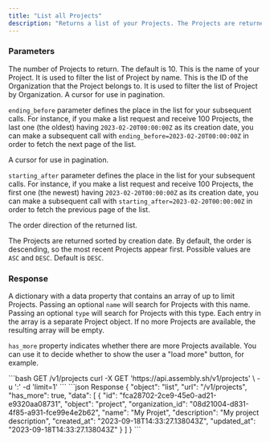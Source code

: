 ```yaml
---
title: "List all Projects"
description: "Returns a list of your Projects. The Projects are returned sorted by creation date, with the most recent Projects appearing first."
---
```


### Parameters

<ResponseField name="limit" type="int" optional>
  The number of Projects to return. The default is 10.
</ResponseField>

<ResponseField name="name" type="string">
  This is the name of your Project. It is used to filter the list of Project by name.
</ResponseField>

<ResponseField name="organization_id" type="string">
  This is the ID of the Organization that the Project belongs to. It is used to filter the list of Project by Organization.
</ResponseField>

<ResponseField name="ending_before" type="datetime">
  A cursor for use in pagination. 
  
  `ending_before` parameter defines the place in the list for your subsequent calls.
  For instance, if you make a list request and receive 100 Projects, the last one (the oldest) 
  having `2023-02-20T00:00:00Z` as its creation date, you can make a subsequent call
  with `ending_before=2023-02-20T00:00:00Z` in order to fetch the next page of the list.
</ResponseField>

<ResponseField name="starting_after" type="datetime">
  A cursor for use in pagination. 
  
  `starting_after` parameter defines the place in the list for your subsequent calls.
  For instance, if you make a list request and receive 100 Projects, the first one (the newest) 
  having `2023-02-20T00:00:00Z` as its creation date, you can make a subsequent call
  with `starting_after=2023-02-20T00:00:00Z` in order to fetch the previous page of the list.
</ResponseField>

<ResponseField name="order_direction" type="string">
  The order direction of the returned list. 
  
  The Projects are returned sorted by creation date. By default, the order is descending, so the most recent Projects appear first.
  Possible values are `ASC` and `DESC`. 
  Default is `DESC`.
</ResponseField>

### Response

A dictionary with a data property that contains an array of up to limit Projects. 
Passing an optional `name` will search for Projects with this name. 
Passing an optional `type` will search for Projects with this type.
Each entry in the array is a separate Project object. If no more Projects are available, the resulting array will be empty.

`has_more` property indicates whether there are more Projects available. You can use it to decide whether to show the 
user a "load more" button, for example.

<RequestExample>
```bash GET /v1/projects
curl -X GET 'https://api.assembly.sh/v1/projects' \
-u '<token>:' 
-d 'limit=1'
```
</RequestExample>

<ResponseExample>
```json Response
{
  "object": "list",
  "url": "/v1/projects",
  "has_more": true,
  "data": [
    {
      "id": "fca28702-2ce9-45e0-ad21-e9320aa08731",
      "object": "project",
      "organization_id": "08d21004-d831-4f85-a931-fce99e4e2b62",
      "name": "My Projet",
      "description": "My project description",
      "created_at": "2023-09-18T14:33:27.138043Z",
      "updated_at": "2023-09-18T14:33:27.138043Z"
    }
  ]
}
```
</ResponseExample>

<Snippet file="snippet-assembly-sdk.mdx" />
